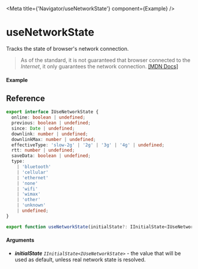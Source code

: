 
<Meta title={'Navigator/useNetworkState'} component={Example} />

# useNetworkState

Tracks the state of browser's network connection.

> As of the standard, it is not guaranteed that browser connected to the _Internet_, it only
> guarantees the network connection. [[MDN Docs]](https://developer.mozilla.org/en-US/docs/Web/API/NavigatorOnLine/onLine)

#### Example

<Canvas>
  <Story story={Example} inline />
</Canvas>

## Reference

```ts
export interface IUseNetworkState {
  online: boolean | undefined;
  previous: boolean | undefined;
  since: Date | undefined;
  downlink: number | undefined;
  downlinkMax: number | undefined;
  effectiveType: 'slow-2g' | '2g' | '3g' | '4g' | undefined;
  rtt: number | undefined;
  saveData: boolean | undefined;
  type:
    | 'bluetooth'
    | 'cellular'
    | 'ethernet'
    | 'none'
    | 'wifi'
    | 'wimax'
    | 'other'
    | 'unknown'
    | undefined;
}

export function useNetworkState(initialState?: IInitialState<IUseNetworkState>): IUseNetworkState;
```

#### Arguments

- _**initialState**_ _`IInitialState<IUseNetworkState>`_ - the value that will be used as default,
  unless real network state is resolved.
